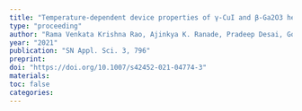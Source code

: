 ```yaml
---
title: "Temperature-dependent device properties of γ-CuI and β-Ga2O3 heterojunctions"
type: "proceeding"
author: "Rama Venkata Krishna Rao, Ajinkya K. Ranade, Pradeep Desai, Golap Kalita, Hiroo Suzuki, Yasuhiko Hayashi"
year: "2021"
publication: "SN Appl. Sci. 3, 796"
preprint: 
doi: "https://doi.org/10.1007/s42452-021-04774-3"
materials: 
toc: false
categories:
---
```

